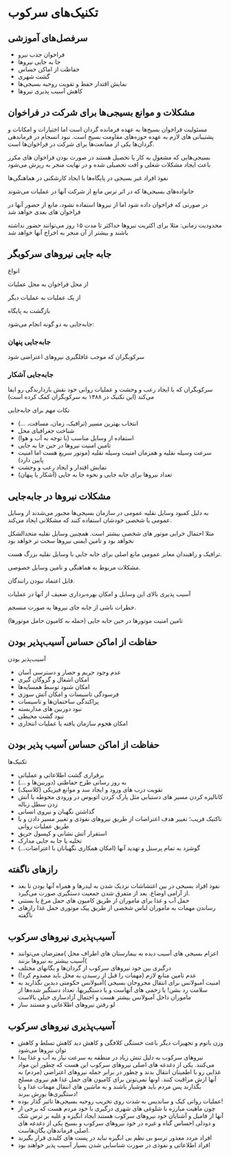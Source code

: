 # تکنیک‌های سرکوب

## سرفصل‌های آموزشی

- فراخوان جذب نیرو
- جا به جایی نیروها
- حفاظت از اماکن حساس
- گشت شهری
- نمایش اقتدار حفظ و تقویت روحیه بسیجی‌ها
- کاهش آسیب پذیری نیروها

## مشکلات و موانع بسیجی‌ها برای شرکت در فراخوان

مسئولیت فراخوان بسیج‌ها به عهده فرمانده گردان است اما اختیارات و امکانات و پشتیبانی های لازم به عهده حوزه‌های مقاومت بسیج است. نبود انسجام در فرماندهی گردان‌ها یکی از ممانعت‌ها برای شرکت در فراخوان‌ها است.

بسیجی‌هایی که مشغول به کار یا تحصیل هستند در صورت بودن فراخوان های مکرر باعث ایجاد مشکلات شغلی و افت تحصیلی شده و در نهایت منجر به ریزش می‌شود

نفوذ افراد غیر بسیجی در پایگاه‌ها با ایجاد کارشکنی در هماهنگی‌ها

خانواده‌های بسیجی‌ها که در اثر ترس مانع از شرکت آنها در عملیات می‌شوند

در صورتی که فراخوان داده شود اما از نیروها استفاده نشود، مانع از حضور آنها در فراخوان های بعدی خواهد شد

محدودیت زمانی: مثلا برای اکثریت نیروها حداکثر تا مدت ۱۵ روز می‌توانند حضور نداشته باشند و بیشتر از آن منجر به اخراج آنها خواهد شد

## جابه جایی نیروهای سرکوبگر

انواع

از محل فراخوان به محل عملیات

از یک عملیات به عملیات دیگر

بازگشت به پایگاه

جابه‌جایی  به دو گونه انجام می‌شود:

### جابه‌جایی پنهان

سرکوبگران که موجب غافلگیری نیروهای اعتراضی شود

### جابه‌جایی آشکار

سرکوبگران که با ایجاد رعب و وحشت و عملیات روانی خود نقش بازدارندگی رو ایفا می‌کند (این تکنیک در ۱۳۸۸ به سرکوبگران کمک کرده است)

نکات مهم برای جابه‌جایی

- انتخاب بهترین مسیر (ترافیک، زمان، مسافت، ...)
- شناخت جغرافیای محل
- استفاده از وسایل مناسب (با توجه به آب و هوا)
- تامین امنیت نیروها در حین جا به جایی
- سرعت وسیله نقلیه و همزمان امنیت وسیله نقلیه (موتور سریع هست اما امنیت پایین دارد)
- نمایش اقتدار و ایجاد رعب و وحشت
- تعداد نیروها برای جابه جایی و نحوه جا به جایی (آشکار یا پنهان)

## مشکلات نیروها در جابه‌جایی

به دلیل کمبود وسایل نقلیه عمومی در سازمان بسیجی‌ها مجبور می‌شدند از وسایل عمومی یا شخصی خودشان استفاده کنند که مشکلانی ایجاد می‌کند.

مثلا احتمال خرابی موتور های شخصی بیشتر است. همچنین وسایل نقلیه متحدالشکل نخواهد بود و تامین ایمنی نیروها سخت تر خواهد بود

ترافیک و راهبندان معابر عمومی مانع اصلی برای جابه جایی با وسایل نقلیه بزرگ هست.

مشکلات مربوط به هماهنگی و تامین وسایل خصوصی.

قابل اعتماد نبودن رانندگان.

آسیب پذیری بالای این وسایل و امکان بهره‌برداری ضعیف از آنها در عملیات

خطرات ناشی از جابه جای نیروها به صورت منسجم.

تامین امنیت موتورها در حین جابه جایی (حمله به کامیون حامل موتورها)

## حفاظت از اماکن حساس آسیب‌پذیر بودن

آسیب‌پذیر بودن

- عدم وجود حریم و حصار و دسترسی آسان
- امکان اشغال و گروگان گیری
- امکان شنود توسط همسایه‌ها
- فرسودگی تاسیسات و امکان آتش سوزی
- پراکندگی ساختمان‌ها و تاسیسات
- نبود دوربین های مداربسته
- نبود گشت محیطی
- امکان هجوم سازمان یافته یا عملیات انتحاری

## حفاظت از اماکن حساس آسیب پذیر بودن

تکنیک‌ها

- برقراری گشت اطلاعاتی و عملیاتی
- به روز رسانی طرح حفاظتی (دوربین‌ها و …)
- تقویت درب های ورود و ایجاد سد و موانع فیزیکی (کلاسیک)
- کانالیزه کردن مسیر های دستیابی مثل پارک کردن اتوبوس در ورودی محوطه یا آتش زدن سطل زباله
- گذاشتن نگهبان و نیروی انسانی
- تاکتیک فریب؛ تغییر هدف اعتراضات از طریق نیروهای نفوذی و تغییر مسیر دادن و یا طریق عملیات روانی
- استقرار آتش نشانی و کپسول حریق
- تخلیه یا جا به جایی مدارک
- گوشزد به تمام پرسنل و تهدید آنها (امکان همکاری نگهبانان با اعتراضات...)

## رازهای ناگفته

- نفوذ افراد بسیجی در بین اغتشاشات نزدیک شدن به لیدرها و همراه آنها بودن تا بعد از آرامی  اوضاع. بعد از متفرق شدن جمعیت دستگیری صورت می‌گیرد.
- حمل آب و غذا برای ماموران از طریق کامیون های حمل مرغ یا بستنی
- رساندن مهمات به ماموران لباس شخصی از طریق پیک موتوری حمل غذا
رازهای ناگفته

## آسیب‌پذیری نیروهای سرکوب

- اعزام بسیجی های آسیب دیده به بیمارستان های اطراف محل )معترضان می‌توانند آسیب بیشتر به نیروها بزنند(
- درگیری بین خود نیروهای سرکوب از گردان‌ها و یگانهای مختلف
- عدم تامین منابع لازم (مهمات را قبل از رسیدن به محل باید مصدوم کرد!)
- امنیت آمبولانس برای انتقال مجروحان بسیجی )آمبولانس حکومتی دیدین نگذارید به سلامت رد بشن! یا  زخمی های آنهاست و یا دستگیریها. تعداد دستگیر شده‌ها از ماموران داخل آمبولانس بیشتر هست و احتمال آزادسازی خیلی بالاست
- لو رفتن نیروهای اطلاعاتی و مستند ساز

## آسیب‌پذیری نیروهای سرکوب

- وزن باتوم و تجهیزات دیگر باعث خستگی کلافگی و کاهش دید کاهش تسلط و کاهش توان نیروها می‌شود
- نیروهای سرکوب به دلیل تنش زیاد در منطقه به سرعت نیاز به آب و غذا پیدا می‌کنند. یکی از دغدغه های اصلی نیروهای سرکوب این هست که چطور این مواد غذایی رو با اطمینان انتقال بدند و چطور در برابر حمله نیروهای اعتراضی (مردم) به آنها ازش مراقبت کنند. اونها نمی‌تونن برای کامیون های حمل غذا هم نیروی مسلح بگذارند پس مردم باید هوشیار باشند و به ماشین های انتقال مهمات غذا و یا دستگیری‌ها یورش ببرند!
- عملیات روانی کیک و ساندیس به شدت روی تخریب روحیه بسیجی‌ها تاثیر گذار بوده!
- چون ماهیت مبارزه با شلوغی های شهری درگیری با خود مردم هست که برخی از آنها از فامیل و آشنایان خود نیروهای سرکوب هستند ایجاد انگیزه و غلبه بر ترس شک و دودلی احساس گناه و غیره در خود نیروهای سرکوب و بسیج یکی از دغدغه های اصلی فرماندهان یگان‌هاست.
- افراد مردد معذور ترسو بی نظم بی انگیزه نباید در پست های کلیدی قرار بگیرند
- افراد اطلاعاتی و نفوذی در صورت شناسایی شدن بسیار آسیب پذیر خواهند بود